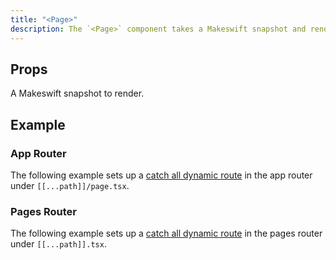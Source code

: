 ```yaml
---
title: "<Page>"
description: The `<Page>` component takes a Makeswift snapshot and renders React elements using [components registered](/reference/runtime/register-component) with the runtime.
---
```



## Props

<ParamField query="snapshot" type="Snapshot" required>
  A Makeswift snapshot to render.
</ParamField>

## Example

### App Router

The following example sets up a [catch all dynamic route](https://nextjs.org/docs/app/building-your-application/routing/dynamic-routes#catch-all-segments) in the app router under `[[...path]]/page.tsx`.

<AppCatchAllExample />

### Pages Router

The following example sets up a [catch all dynamic route](https://nextjs.org/docs/pages/building-your-application/routing/dynamic-routes#catch-all-segments) in the pages router under `[[...path]].tsx`.

<PagesCatchAllExample />